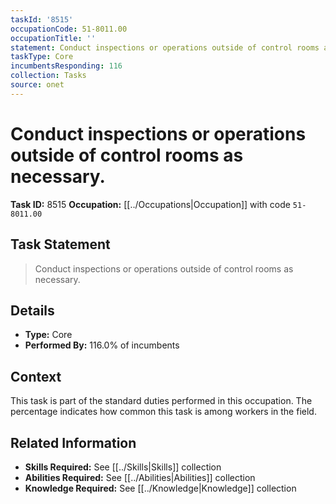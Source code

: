```yaml
---
taskId: '8515'
occupationCode: 51-8011.00
occupationTitle: ''
statement: Conduct inspections or operations outside of control rooms as necessary.
taskType: Core
incumbentsResponding: 116
collection: Tasks
source: onet
---
```

# Conduct inspections or operations outside of control rooms as necessary.

**Task ID:** 8515
**Occupation:** [[../Occupations|Occupation]] with code `51-8011.00`

## Task Statement

> Conduct inspections or operations outside of control rooms as necessary.

## Details

- **Type:** Core
- **Performed By:** 116.0% of incumbents

## Context

This task is part of the standard duties performed in this occupation. The percentage indicates how common this task is among workers in the field.

## Related Information

- **Skills Required:** See [[../Skills|Skills]] collection
- **Abilities Required:** See [[../Abilities|Abilities]] collection
- **Knowledge Required:** See [[../Knowledge|Knowledge]] collection
